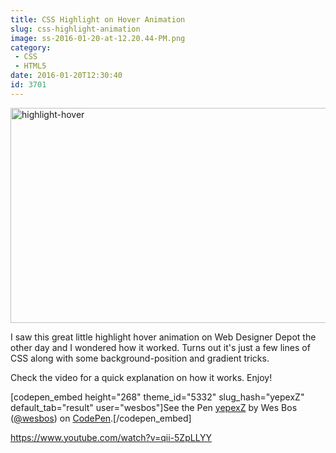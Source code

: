 ```yaml
---
title: CSS Highlight on Hover Animation
slug: css-highlight-animation
image: ss-2016-01-20-at-12.20.44-PM.png
category:
 - CSS
 - HTML5
date: 2016-01-20T12:30:40
id: 3701
---
```


<img src="highlight-hover.gif" alt="highlight-hover" width="633" height="344" class="aligncenter size-full wp-image-3702" />

I saw this great little highlight hover animation on Web Designer Depot the other day and I wondered how it worked. Turns out it's just a few lines of CSS along with some background-position and gradient tricks.

Check the video for a quick explanation on how it works. Enjoy!

[codepen_embed height="268" theme_id="5332" slug_hash="yepexZ" default_tab="result" user="wesbos"]See the Pen <a href='http://codepen.io/wesbos/pen/yepexZ/'>yepexZ</a> by Wes Bos (<a href='http://codepen.io/wesbos'>@wesbos</a>) on <a href='http://codepen.io'>CodePen</a>.[/codepen_embed]

https://www.youtube.com/watch?v=qii-5ZpLLYY